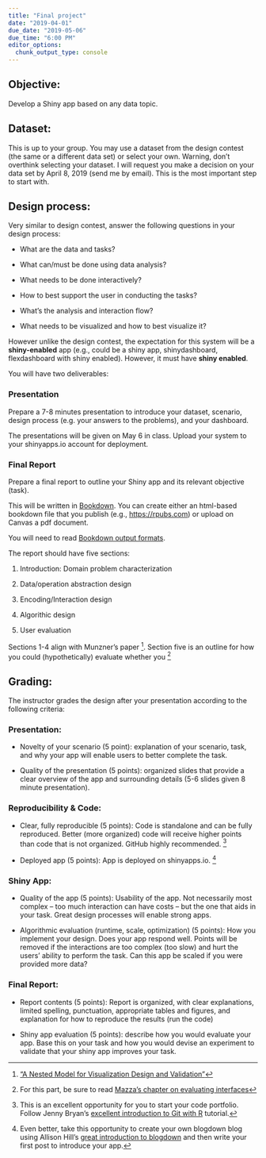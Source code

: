 ```yaml
---
title: "Final project"
date: "2019-04-01"
due_date: "2019-05-06"
due_time: "6:00 PM"
editor_options: 
  chunk_output_type: console
---
```


## Objective:

Develop a Shiny app based on any data topic. 

## Dataset:

This is up to your group. You may use a dataset from the design contest (the same or a different data set) or select your own. Warning, don't overthink selecting your dataset. I will request you make a decision on your data set by April 8, 2019 (send me by email). This is the most important step to start with.

## Design process:

Very similar to design contest, answer the following questions in your design process:

- What are the data and tasks?

- What can/must be done using data analysis?

- What needs to be done interactively?

- How to best support the user in conducting the tasks?

- What’s the analysis and interaction flow?

- What needs to be visualized and how to best visualize it?

However unlike the design contest, the expectation for this system will be a **shiny-enabled** app (e.g., could be a shiny app, shinydashboard, flexdashboard with shiny enabled). However, it must have **shiny enabled**.

You will have two deliverables:

### Presentation 

Prepare a 7-8 minutes presentation to introduce your dataset, scenario, design process (e.g. your answers to the problems), and your dashboard.

The presentations will be given on May 6 in class. Upload your system to your shinyapps.io account for deployment. 

### Final Report

Prepare a final report to outline your Shiny app and its relevant objective (task).

This will be written in [Bookdown](https://bookdown.org/home/about/). You can create either an html-based bookdown file that you publish (e.g., <https://rpubs.com>) or upload on Canvas a pdf document. 

You will need to read [Bookdown output formats](https://bookdown.org/yihui/bookdown/output-formats.html).

The report should have five sections:

1. Introduction: Domain problem characterization

2. Data/operation abstraction design

3. Encoding/Interaction design

4. Algorithic design

5. User evaluation

Sections 1-4 align with Munzner's paper ^[[“A Nested Model for Visualization Design and Validation”](https://www.cs.ubc.ca/labs/imager/tr/2009/NestedModel/NestedModel.pdf)]. Section five is an outline for how you could (hypothetically) evaluate whether you ^[For this part, be sure to read [Mazza's chapter on evaluating interfaces ](https://github.com/wesslen/dsba5122-spring2019/raw/master/public/readings/Mazza2009_Chapter_Evaluations)]

## Grading: 

The instructor grades the design after your presentation according to the following criteria:

### Presentation:

- Novelty of your scenario (5 point): explanation of your scenario, task, and why your app will enable users to better complete the task.

- Quality of the presentation (5 points): organized slides that provide a clear overview of the app and surrounding details (5-6 slides given 8 minute presentation).

### Reproducibility & Code:

- Clear, fully reproducible  (5 points): Code is standalone and can be fully reproduced. Better (more organized) code will receive higher points than code that is not organized. GitHub highly recommended. ^[This is an excellent opportunity for you to start your code portfolio. Follow Jenny Bryan's [excellent introduction to Git with R](https://happygitwithr.com/install-intro.html) tutorial.]

- Deployed app (5 points): App is deployed on shinyapps.io. ^[Even better, take this opportunity to create your own blogdown blog using Allison Hill's [great introduction to blogdown](https://alison.rbind.io/talk/blogdown-meetup/) and then write your first post to introduce your app.]

### Shiny App:

- Quality of the app (5 points): Usability of the app. Not necessarily most complex -- too much interaction can have costs -- but the one that aids in your task. Great design processes will enable strong apps.

- Algorithmic evaluation (runtime, scale, optimization) (5 points): How you implement your design. Does your app respond well. Points will be removed if the interactions are too complex (too slow) and hurt the users' ability to perform the task. Can this app be scaled if you were provided more data? 

### Final Report:

- Report contents (5 points): Report is organized, with clear explanations, limited spelling, punctuation, appropriate tables and figures, and explanation for how to reproduce the results (run the code)

- Shiny app evaluation (5 points): describe how you would evaluate your app. Base this on your task and how you would devise an experiment to validate that your shiny app improves your task.
